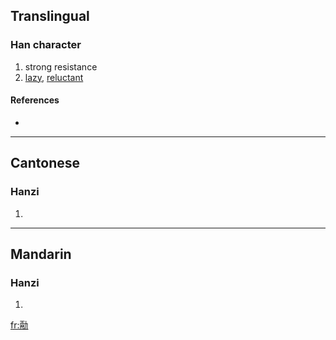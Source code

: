 ==Translingual==

===Han character===
{{Han char|rn=19|rad=力|as=08|sn=10|four=|canj=一月大尸 (MBKS)}}

# strong resistance
# [[lazy]], [[reluctant]]

====References====
* {{Han ref|kx=0147.450|hdz=10373.030|uh=351D|ud=13597}}

----

==Cantonese==

===Hanzi===
{{yue-hanzi|jyut=|y=leung5}}

# {{defn|Cantonese|sort=力08}}

----

==Mandarin==

===Hanzi===
{{cmn-hanzi|pin=[[liǎng]] ([[liang3]])|wg=liang<sup>3</sup>}}

# {{defn|Mandarin|sort=力08}}

[[fr:㔝]]